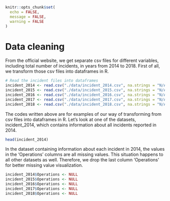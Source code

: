 
```r
knitr::opts_chunk$set(
  echo = FALSE,
  message = FALSE,
  warning = FALSE
)
```
# Data cleaning

From the official website, we get separate csv files for different variables, including total number of incidents, in years from 2014 to 2018. First of all, we transform those csv files into dataframes in R. 

```r
# Read the incident files into dataframes 
incident_2014 <- read.csv("./data/incident_2014.csv", na.strings = "N/A")
incident_2015 <- read.csv("./data/incident_2015.csv", na.strings = "N/A")
incident_2016 <- read.csv("./data/incident_2016.csv", na.strings = "N/A")
incident_2017 <- read.csv("./data/incident_2017.csv", na.strings = "N/A")
incident_2018 <- read.csv("./data/incident_2018.csv", na.strings = "N/A")

```

The codes written above are for examples of our way of transforming from csv files into dataframes in R. Let's look at one of the datasets, incident_2014, which contains information about all incidents reported in 2014. 

```r
head(incident_2014)
```


In the dataset containing information about each incident in 2014, the values in the 'Operations' columns are all missing values. This situation happens to all other datasets as well. Therefore, we drop the last column 'Operations' for better missing value visualization. 

```r
incident_2014$Operations <- NULL
incident_2015$Operations <- NULL
incident_2016$Operations <- NULL
incident_2017$Operations <- NULL
incident_2018$Operations <- NULL
```

